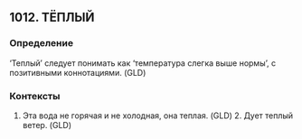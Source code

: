 ## 1012. ТЁПЛЫЙ
### Определение
‘Теплый’ следует понимать как ‘температура слегка выше нормы’, с позитивными коннотациями. (GLD)

### Контексты
1. Эта вода не горячая и не холодная, она теплая. (GLD) 2. Дует теплый ветер. (GLD)

